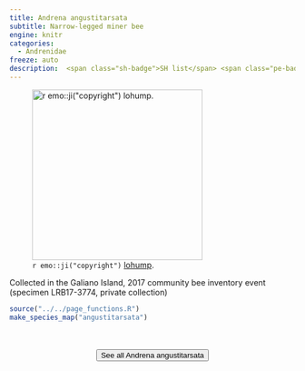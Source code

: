 ```yaml
---
title: Andrena angustitarsata
subtitle: Narrow-legged miner bee
engine: knitr
categories:
  - Andrenidae
freeze: auto
description:  <span class="sh-badge">SH list</span> <span class="pe-badge">PM Evidence</span> <span class="gali-badge">Galiano</span>
---
```

![`r emo::ji("copyright")` [lohump ](https://inaturalist.ca/photos/157799954).](https://inaturalist-open-data.s3.amazonaws.com/photos/157799954/large.jpg){height=300}

Collected in the Galiano Island, 2017 community bee inventory event (specimen LRB17-3774, private collection)



```r
source("../../page_functions.R")
make_species_map("angustitarsata")
```
<br><br>
<center>


<a href="https://www.zoology.ubc.ca/entomology/main/Hymenoptera/Andrenidae/Andrena%20angustitarsata.php"><button type="button" class="btn btn-secondary">See all Andrena angustitarsata <i class="fa-solid fa-arrow-up-right-from-square"></i> </button></a>
</center>
